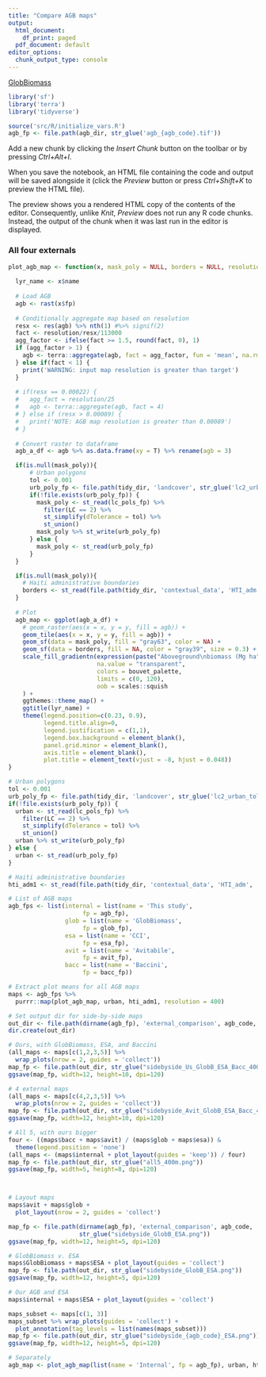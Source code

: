 ```yaml
---
title: "Compare AGB maps"
output:
  html_document:
    df_print: paged
  pdf_document: default
editor_options: 
  chunk_output_type: console
---
```


[GlobBiomass](http://globbiomass.org/wp-content/uploads/GB_Maps/Globbiomass_global_dataset.html)

```r
library('sf')
library('terra')
library('tidyverse')

source('src/R/initialize_vars.R')
agb_fp <- file.path(agb_dir, str_glue('agb_{agb_code}.tif'))
```

Add a new chunk by clicking the *Insert Chunk* button on the toolbar or by pressing *Ctrl+Alt+I*.

When you save the notebook, an HTML file containing the code and output will be saved alongside it (click the *Preview* button or press *Ctrl+Shift+K* to preview the HTML file).

The preview shows you a rendered HTML copy of the contents of the editor. Consequently, unlike *Knit*, *Preview* does not run any R code chunks. Instead, the output of the chunk when it was last run in the editor is displayed.

### All four externals

```r
plot_agb_map <- function(x, mask_poly = NULL, borders = NULL, resolution = 200) {
  
  lyr_name <- x$name
  
  # Load AGB
  agb <- rast(x$fp)
  
  # Conditionally aggregate map based on resolution
  resx <- res(agb) %>% nth(1) #%>% signif(2)
  fact <- resolution/resx/113000
  agg_factor <- ifelse(fact >= 1.5, round(fact, 0), 1)
  if (agg_factor > 1) {
    agb <- terra::aggregate(agb, fact = agg_factor, fun = 'mean', na.rm = TRUE)
  } else if(fact < 1) {
    print('WARNING: input map resolution is greater than target')
  }
  
  # if(resx == 0.00022) {
  #   agg_fact = resolution/25
  #   agb <- terra::aggregate(agb, fact = 4)
  # } else if (resx > 0.00089) {
  #   print('NOTE: AGB map resolution is greater than 0.00089')
  # }
  
  # Convert raster to dataframe
  agb_a_df <- agb %>% as.data.frame(xy = T) %>% rename(agb = 3)

  if(is.null(mask_poly)){
      # Urban polygons
      tol <- 0.001
      urb_poly_fp <- file.path(tidy_dir, 'landcover', str_glue('lc2_urban_tol{tol}.gpkg'))
      if(!file.exists(urb_poly_fp)) {
        mask_poly <- st_read(lc_pols_fp) %>% 
          filter(LC == 2) %>% 
          st_simplify(dTolerance = tol) %>% 
          st_union()
        mask_poly %>% st_write(urb_poly_fp)
      } else {
        mask_poly <- st_read(urb_poly_fp)
      }
  }

  if(is.null(mask_poly)){
    # Haiti administrative boundaries
    borders <- st_read(file.path(tidy_dir, 'contextual_data', 'HTI_adm', 'HTI_adm1.shp'))
  }
  
  # Plot
  agb_map <- ggplot(agb_a_df) +
    # geom_raster(aes(x = x, y = y, fill = agb)) +
    geom_tile(aes(x = x, y = y, fill = agb)) +
    geom_sf(data = mask_poly, fill = "gray63", color = NA) +
    geom_sf(data = borders, fill = NA, color = "gray39", size = 0.3) +
    scale_fill_gradientn(expression(paste("Aboveground\nbiomass (Mg ha"^"-1", ")")), 
                         na.value = "transparent", 
                         colors = bouvet_palette,
                         limits = c(0, 120),
                         oob = scales::squish
    ) +
    ggthemes::theme_map() +
    ggtitle(lyr_name) +
    theme(legend.position=c(0.23, 0.9),
          legend.title.align=0,
          legend.justification = c(1,1),
          legend.box.background = element_blank(),
          panel.grid.minor = element_blank(),
          axis.title = element_blank(), 
          plot.title = element_text(vjust = -8, hjust = 0.048)) 
}

# Urban polygons
tol <- 0.001
urb_poly_fp <- file.path(tidy_dir, 'landcover', str_glue('lc2_urban_tol{tol}.gpkg'))
if(!file.exists(urb_poly_fp)) {
  urban <- st_read(lc_pols_fp) %>% 
    filter(LC == 2) %>% 
    st_simplify(dTolerance = tol) %>% 
    st_union()
  urban %>% st_write(urb_poly_fp)
} else {
  urban <- st_read(urb_poly_fp)
}

# Haiti administrative boundaries
hti_adm1 <- st_read(file.path(tidy_dir, 'contextual_data', 'HTI_adm', 'HTI_adm1.shp'))

# List of AGB maps
agb_fps <- list(internal = list(name = 'This study',
                     fp = agb_fp),
                glob = list(name = 'GlobBiomass',
                     fp = glob_fp), 
                esa = list(name = 'CCI', 
                     fp = esa_fp), 
                avit = list(name = 'Avitabile',
                     fp = avit_fp), 
                bacc = list(name = 'Baccini',
                     fp = bacc_fp))

# Extract plot means for all AGB maps
maps <- agb_fps %>% 
  purrr::map(plot_agb_map, urban, hti_adm1, resolution = 400) 

# Set output dir for side-by-side maps
out_dir <- file.path(dirname(agb_fp), 'external_comparison', agb_code, 'sidebyside')
dir.create(out_dir)

# Ours, with GlobBiomass, ESA, and Baccini
(all_maps <- maps[c(1,2,3,5)] %>% 
  wrap_plots(nrow = 2, guides = 'collect'))
map_fp <- file.path(out_dir, str_glue("sidebyside_Us_GlobB_ESA_Bacc_400m.png"))
ggsave(map_fp, width=12, height=10, dpi=120)

# 4 external maps
(all_maps <- maps[c(4,2,3,5)] %>% 
  wrap_plots(nrow = 2, guides = 'collect'))
map_fp <- file.path(out_dir, str_glue("sidebyside_Avit_GlobB_ESA_Bacc_400m.png"))
ggsave(map_fp, width=12, height=10, dpi=120)

# All 5, with ours bigger
four <- ((maps$bacc + maps$avit) / (maps$glob + maps$esa)) &
  theme(legend.position = 'none')
(all_maps <- (maps$internal + plot_layout(guides = 'keep')) / four)
map_fp <- file.path(out_dir, str_glue("all5_400m.png"))
ggsave(map_fp, width=5, height=8, dpi=120)



# Layout maps
maps$avit + maps$glob +
  plot_layout(nrow = 2, guides = 'collect')

map_fp <- file.path(dirname(agb_fp), 'external_comparison', agb_code,
                    str_glue("sidebyside_GlobB_ESA.png"))
ggsave(map_fp, width=12, height=5, dpi=120)

# GlobBiomass v. ESA
maps$GlobBiomass + maps$ESA + plot_layout(guides = 'collect')
map_fp <- file.path(out_dir, str_glue("sidebyside_GlobB_ESA.png"))
ggsave(map_fp, width=12, height=5, dpi=120)

# Our AGB and ESA
maps$internal + maps$ESA + plot_layout(guides = 'collect')

maps_subset <- maps[c(1, 3)]
maps_subset %>% wrap_plots(guides = 'collect') +
  plot_annotation(tag_levels = list(names(maps_subset)))
map_fp <- file.path(out_dir, str_glue("sidebyside_{agb_code}_ESA.png"))
ggsave(map_fp, width=12, height=5, dpi=120)

# Separately
agb_map <- plot_agb_map(list(name = 'Internal', fp = agb_fp), urban, hti_adm1)
```

